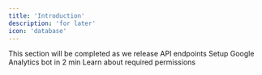 ```yaml
---
title: 'Introduction'
description: 'for later'
icon: 'database'
---
```


<Note>
  This section will be completed as we release API endpoints
</Note>

<CardGroup cols={2}>
  <Card
    title="Quick setup"
    icon="bolt"
    href="/essentials/quickstart"
  >
    Setup Google Analytics bot in 2 min
  </Card>
  <Card
    title="Permissions"
    icon="building-shield"
    href="/essentials/permissions"
  >
    Learn about required permissions
  </Card>
</CardGroup>

